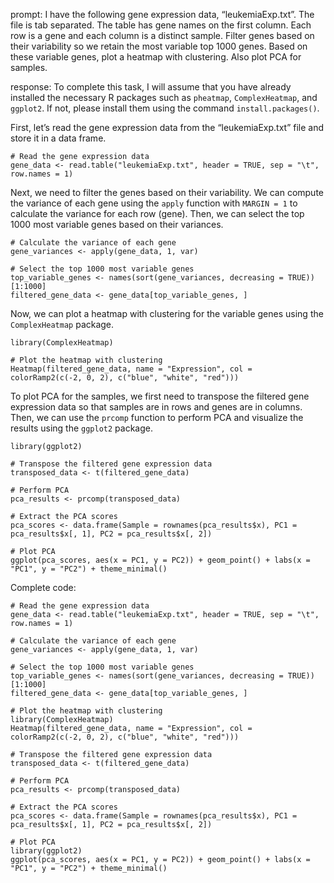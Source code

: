 prompt:
I have the following gene expression data, "leukemiaExp.txt". The file is tab separated. The table has gene names on the first column. Each row is a gene and each column is a distinct sample. Filter genes based on their variability so we retain the most variable top 1000 genes. Based on these variable genes, plot a heatmap with clustering. Also plot PCA for samples.

response:
To complete this task, I will assume that you have already installed the necessary R packages such as `pheatmap`, `ComplexHeatmap`, and `ggplot2`. If not, please install them using the command `install.packages()`.

First, let's read the gene expression data from the "leukemiaExp.txt" file and store it in a data frame.

```
# Read the gene expression data
gene_data <- read.table("leukemiaExp.txt", header = TRUE, sep = "\t", row.names = 1)
```

Next, we need to filter the genes based on their variability. We can compute the variance of each gene using the `apply` function with `MARGIN = 1` to calculate the variance for each row (gene). Then, we can select the top 1000 most variable genes based on their variances.

```
# Calculate the variance of each gene
gene_variances <- apply(gene_data, 1, var)

# Select the top 1000 most variable genes
top_variable_genes <- names(sort(gene_variances, decreasing = TRUE))[1:1000]
filtered_gene_data <- gene_data[top_variable_genes, ]
```

Now, we can plot a heatmap with clustering for the variable genes using the `ComplexHeatmap` package.

```
library(ComplexHeatmap)

# Plot the heatmap with clustering
Heatmap(filtered_gene_data, name = "Expression", col = colorRamp2(c(-2, 0, 2), c("blue", "white", "red")))
```

To plot PCA for the samples, we first need to transpose the filtered gene expression data so that samples are in rows and genes are in columns. Then, we can use the `prcomp` function to perform PCA and visualize the results using the `ggplot2` package.

```
library(ggplot2)

# Transpose the filtered gene expression data
transposed_data <- t(filtered_gene_data)

# Perform PCA
pca_results <- prcomp(transposed_data)

# Extract the PCA scores
pca_scores <- data.frame(Sample = rownames(pca_results$x), PC1 = pca_results$x[, 1], PC2 = pca_results$x[, 2])

# Plot PCA
ggplot(pca_scores, aes(x = PC1, y = PC2)) + geom_point() + labs(x = "PC1", y = "PC2") + theme_minimal()
```

Complete code:

```
# Read the gene expression data
gene_data <- read.table("leukemiaExp.txt", header = TRUE, sep = "\t", row.names = 1)

# Calculate the variance of each gene
gene_variances <- apply(gene_data, 1, var)

# Select the top 1000 most variable genes
top_variable_genes <- names(sort(gene_variances, decreasing = TRUE))[1:1000]
filtered_gene_data <- gene_data[top_variable_genes, ]

# Plot the heatmap with clustering
library(ComplexHeatmap)
Heatmap(filtered_gene_data, name = "Expression", col = colorRamp2(c(-2, 0, 2), c("blue", "white", "red")))

# Transpose the filtered gene expression data
transposed_data <- t(filtered_gene_data)

# Perform PCA
pca_results <- prcomp(transposed_data)

# Extract the PCA scores
pca_scores <- data.frame(Sample = rownames(pca_results$x), PC1 = pca_results$x[, 1], PC2 = pca_results$x[, 2])

# Plot PCA
library(ggplot2)
ggplot(pca_scores, aes(x = PC1, y = PC2)) + geom_point() + labs(x = "PC1", y = "PC2") + theme_minimal()
```
